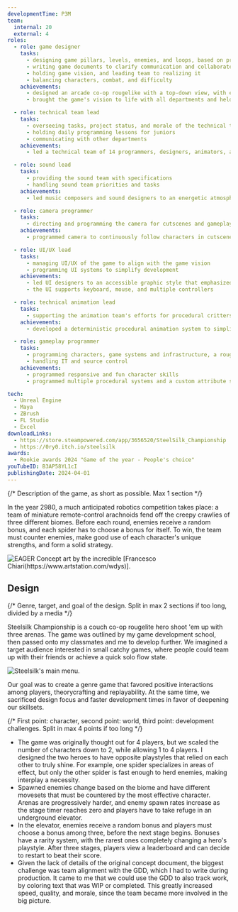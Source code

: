 ```yaml
---
developmentTime: P3M
team:
  internal: 20
  external: 4
roles:
  - role: game designer
    tasks:
      - designing game pillars, levels, enemies, and loops, based on provided game concept
      - writing game documents to clarify communication and collaborate with colleagues
      - holding game vision, and leading team to realizing it
      - balancing characters, combat, and difficulty
    achievements:
      - designed an arcade co-op rougelike with a top-down view, with emphasis on collaboration and theorycrafting
      - brought the game's vision to life with all departments and held weekly meet ups to keep everyone up to date

  - role: technical team lead
    tasks:
      - overseeing tasks, project status, and morale of the technical team
      - holding daily programming lessons for juniors
      - communicating with other departments
    achievements:
      - led a technical team of 14 programmers, designers, animators, and shader artists to our first published game

  - role: sound lead
    tasks:
      - providing the sound team with specifications
      - handling sound team priorities and tasks
    achievements:
      - led music composers and sound designers to an energetic atmosphere, to match the frenetic gameplay

  - role: camera programmer
    tasks:
      - directing and programming the camera for cutscenes and gameplay, optimizing visibility and accessibility
    achievements:
      - programmed camera to continuously follow characters in cutscenes and awkward map locations

  - role: UI/UX lead
    tasks:
      - managing UI/UX of the game to align with the game vision
      - programming UI systems to simplify development
    achievements:
      - led UI designers to an accessible graphic style that emphasized the futuristic setting of the game
      - the UI supports keyboard, mouse, and multiple controllers

  - role: technical animation lead
    tasks:
      - supporting the animation team's efforts for procedural critters and flying characters
    achievements:
      - developed a deterministic procedural animation system to simplify development

  - role: gameplay programmer
    tasks:
      - programming characters, game systems and infrastructure, a rougelike card system, and tooling for the team
      - handling IT and source control
    achievements:
      - programmed responsive and fun character skills
      - programmed multiple procedural systems and a custom attribute system that favored ease of development

tech:
  - Unreal Engine
  - Maya
  - ZBrush
  - FL Studio
  - Excel
downloadLinks:
  - https://store.steampowered.com/app/3656520/SteelSilk_Championship
  - https://0ry0.itch.io/steelsilk
awards:
  - Rookie awards 2024 "Game of the year - People's choice"
youTubeID: B3AP58YL1cI
publishingDate: 2024-04-01
---
```


{/* Description of the game, as short as possible. Max 1 section */}

In the year 2980, a much anticipated robotics competition takes place: a team of miniature remote-control arachnoids fend off the creepy crawlies of three different biomes. Before each round, enemies receive a random bonus, and each spider has to choose a bonus for itself. To win, the team must counter enemies, make good use of each character's unique strengths, and form a solid strategy.

![EAGER Concept art by the incredible [Francesco Chiari(https://www.artstation.com/wdys)].](./steelsilk-championship-art.jpg)

## Design

{/* Genre, target, and goal of the design. Split in max 2 sections if too long, divided by a media */}

Steelsilk Championship is a couch co-op rougelite hero shoot 'em up with three arenas. The game was outlined by my game development school, then passed onto my classmates and me to develop further. We imagined a target audience interested in small catchy games, where people could team up with their friends or achieve a quick solo flow state.

![Steelsilk's main menu.](./steelsilk-championship-ui.png)

Our goal was to create a genre game that favored positive interactions among players, theorycrafting and replayability. At the same time, we sacrificed design focus and faster development times in favor of deepening our skillsets.

{/* First point: character, second point: world, third point: development challenges. Split in max 4 points if too long */}

- The game was originally thought out for 4 players, but we scaled the number of characters down to 2, while allowing 1 to 4 players. I designed the two heroes to have opposite playstyles that relied on each other to truly shine. For example, one spider specializes in areas of effect, but only the other spider is fast enough to herd enemies, making interplay a necessity.
- Spawned enemies change based on the biome and have different movesets that must be countered by the most effective character. Arenas are progressively harder, and enemy spawn rates increase as the stage timer reaches zero and players have to take refuge in an underground elevator.
- In the elevator, enemies receive a random bonus and players must choose a bonus among three, before the next stage begins. Bonuses have a rarity system, with the rarest ones completely changing a hero's playstyle. After three stages, players view a leaderboard and can decide to restart to beat their score.
- Given the lack of details of the original concept document, the biggest challenge was team alignment with the GDD, which I had to write during production. It came to me that we could use the GDD to also track work, by coloring text that was WIP or completed. This greatly increased speed, quality, and morale, since the team became more involved in the big picture.

